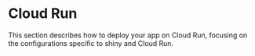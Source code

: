 # Cloud Run

This section describes how to deploy your app on Cloud Run, focusing on the configurations specific to shiny and Cloud Run.